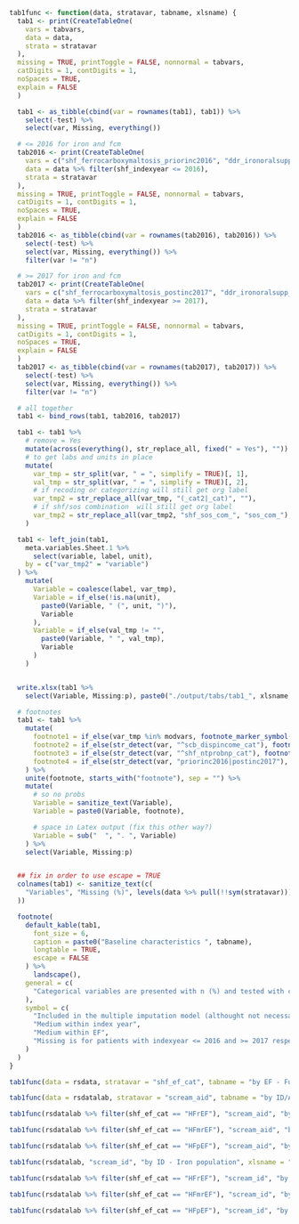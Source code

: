 ```r

tab1func <- function(data, stratavar, tabname, xlsname) {
  tab1 <- print(CreateTableOne(
    vars = tabvars,
    data = data,
    strata = stratavar
  ),
  missing = TRUE, printToggle = FALSE, nonnormal = tabvars,
  catDigits = 1, contDigits = 1,
  noSpaces = TRUE,
  explain = FALSE
  )

  tab1 <- as_tibble(cbind(var = rownames(tab1), tab1)) %>%
    select(-test) %>%
    select(var, Missing, everything())

  # <= 2016 for iron and fcm
  tab2016 <- print(CreateTableOne(
    vars = c("shf_ferrocarboxymaltosis_priorinc2016", "ddr_ironoralsupp_priorinc2016"),
    data = data %>% filter(shf_indexyear <= 2016),
    strata = stratavar
  ),
  missing = TRUE, printToggle = FALSE, nonnormal = tabvars,
  catDigits = 1, contDigits = 1,
  noSpaces = TRUE,
  explain = FALSE
  )
  tab2016 <- as_tibble(cbind(var = rownames(tab2016), tab2016)) %>%
    select(-test) %>%
    select(var, Missing, everything()) %>%
    filter(var != "n")

  # >= 2017 for iron and fcm
  tab2017 <- print(CreateTableOne(
    vars = c("shf_ferrocarboxymaltosis_postinc2017", "ddr_ironoralsupp_postinc2017", "fcm_ironoral_postinc2017"),
    data = data %>% filter(shf_indexyear >= 2017),
    strata = stratavar
  ),
  missing = TRUE, printToggle = FALSE, nonnormal = tabvars,
  catDigits = 1, contDigits = 1,
  noSpaces = TRUE,
  explain = FALSE
  )
  tab2017 <- as_tibble(cbind(var = rownames(tab2017), tab2017)) %>%
    select(-test) %>%
    select(var, Missing, everything()) %>%
    filter(var != "n")

  # all together
  tab1 <- bind_rows(tab1, tab2016, tab2017)

  tab1 <- tab1 %>%
    # remove = Yes
    mutate(across(everything(), str_replace_all, fixed(" = Yes"), "")) %>%
    # to get labs and units in place
    mutate(
      var_tmp = str_split(var, " = ", simplify = TRUE)[, 1],
      val_tmp = str_split(var, " = ", simplify = TRUE)[, 2],
      # if recoding or categorizing will still get org label
      var_tmp2 = str_replace_all(var_tmp, "(_cat2|_cat)", ""),
      # if shf/sos combination  will still get org label
      var_tmp2 = str_replace_all(var_tmp2, "shf_sos_com_", "sos_com_"),
    )

  tab1 <- left_join(tab1,
    meta.variables.Sheet.1 %>%
      select(variable, label, unit),
    by = c("var_tmp2" = "variable")
  ) %>%
    mutate(
      Variable = coalesce(label, var_tmp),
      Variable = if_else(!is.na(unit),
        paste0(Variable, " (", unit, ")"),
        Variable
      ),
      Variable = if_else(val_tmp != "",
        paste0(Variable, " ", val_tmp),
        Variable
      )
    )


  write.xlsx(tab1 %>%
    select(Variable, Missing:p), paste0("./output/tabs/tab1_", xlsname, "_", Sys.Date(), ".xlsx"), rowNames = FALSE, overwrite = TRUE)

  # footnotes
  tab1 <- tab1 %>%
    mutate(
      footnote1 = if_else(var_tmp %in% modvars, footnote_marker_symbol(1), ""),
      footnote2 = if_else(str_detect(var, "^scb_dispincome_cat"), footnote_marker_symbol(2), ""),
      footnote3 = if_else(str_detect(var, "^shf_ntprobnp_cat"), footnote_marker_symbol(3), ""),
      footnote4 = if_else(str_detect(var, "priorinc2016|postinc2017"), footnote_marker_symbol(4), ""),
    ) %>%
    unite(footnote, starts_with("footnote"), sep = "") %>%
    mutate(
      # so no probs
      Variable = sanitize_text(Variable),
      Variable = paste0(Variable, footnote),

      # space in Latex output (fix this other way?)
      Variable = sub("  ", ". ", Variable)
    ) %>%
    select(Variable, Missing:p)


  ## fix in order to use escape = TRUE
  colnames(tab1) <- sanitize_text(c(
    "Variables", "Missing (%)", levels(data %>% pull(!!sym(stratavar))), "p-value"
  ))

  footnote(
    default_kable(tab1,
      font_size = 6,
      caption = paste0("Baseline characteristics ", tabname),
      longtable = TRUE,
      escape = FALSE
    ) %>%
      landscape(),
    general = c(
      "Categorical variables are presented with n (%) and tested with chi-square test and continuous variables with median [q1-q3] and tested with Kruskal-Wallis test."
    ),
    symbol = c(
      "Included in the multiple imputation model (althought not necessarily imputed if there is no missing data) and logistic/cox models.",
      "Medium within index year",
      "Medium within EF",
      "Missing is for patients with indexyear <= 2016 and >= 2017 respectively"
    )
  )
}
```

```r
tab1func(data = rsdata, stratavar = "shf_ef_cat", tabname = "by EF - Full population", xlsname = "fullpopef")
```

```r
tab1func(data = rsdatalab, stratavar = "scream_aid", tabname = "by ID/A - Iron population", xlsname = "ida")
```

```r
tab1func(rsdatalab %>% filter(shf_ef_cat == "HFrEF"), "scream_aid", "by ID/A -  Iron population HFrEF", xlsname = "ida_ref")
```

```r
tab1func(rsdatalab %>% filter(shf_ef_cat == "HFmrEF"), "scream_aid", "by ID/A - Iron population HFmrEF", xlsname = "ida_mref")
```

```r
tab1func(rsdatalab %>% filter(shf_ef_cat == "HFpEF"), "scream_aid", "by ID/A - Iron population HFpEF", xlsname = "ida_pef")
```

```r
tab1func(rsdatalab, "scream_id", "by ID - Iron population", xlsname = "id")
```

```r
tab1func(rsdatalab %>% filter(shf_ef_cat == "HFrEF"), "scream_id", "by ID - Iron population HFrEF", xlsname = "id_ref")
```

```r
tab1func(rsdatalab %>% filter(shf_ef_cat == "HFmrEF"), "scream_id", "by ID - Iron population HFmrEF", xlsname = "id_mref")
```

```r
tab1func(rsdatalab %>% filter(shf_ef_cat == "HFpEF"), "scream_id", "by ID - Iron population HFpEF", xlsname = "id_pef")
```
